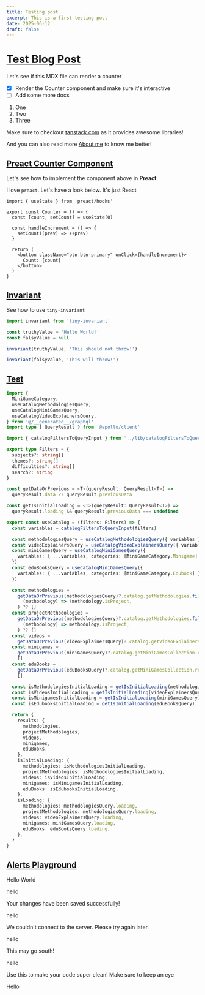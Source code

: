 ```yaml
---
title: Testing post
excerpt: This is a first testing post
date: 2025-06-12
draft: false
---
```



# [Test Blog Post](#test-blog-post)

Let's see if this MDX file can render a counter

- [x] Render the Counter component and make sure it's interactive
- [ ] Add some more docs

1. One
2. Two
3. Three

Make sure to checkout [tanstack.com](https://tanstack.com/) as it provides awesome libraries!

And you can also read more [About me](/about) to know me better!

## [Preact Counter Component](#preact-counter-component)

<Counter client:load />

Let's see how to implement the component above in **Preact**.

I love `preact`. Let's have a look below. It's just React

```tsx
import { useState } from 'preact/hooks'

export const Counter = () => {
  const [count, setCount] = useState(0)

  const handleIncrement = () => {
    setCount((prev) => ++prev)
  }

  return (
    <button className="btn btn-primary" onClick={handleIncrement}>
      Count: {count}
    </button>
  )
}
```

## [Invariant](#invariant)

See how to use `tiny-invariant`

```ts
import invariant from 'tiny-invariant'

const truthyValue = 'Hello World!'
const falsyValue = null

invariant(truthyValue, 'This should not throw!')

invariant(falsyValue, 'This will throw!')
```

## [Test](#test)

```ts
import {
  MiniGameCategory,
  useCatalogMethodologiesQuery,
  useCatalogMiniGamesQuery,
  useCatalogVideoExplainersQuery,
} from '@/__generated__/graphql'
import type { QueryResult } from '@apollo/client'

import { catalogFiltersToQueryInput } from '../lib/catalogFiltersToQueryInput'

export type Filters = {
  subjects?: string[]
  themes?: string[]
  difficulties?: string[]
  search?: string
}

const getDataOrPrevious = <T>(queryResult: QueryResult<T>) =>
  queryResult.data ?? queryResult.previousData

const getIsInitialLoading = <T>(queryResult: QueryResult<T>) =>
  queryResult.loading && queryResult.previousData === undefined

export const useCatalog = (filters: Filters) => {
  const variables = catalogFiltersToQueryInput(filters)

  const methodologiesQuery = useCatalogMethodologiesQuery({ variables })
  const videoExplainersQuery = useCatalogVideoExplainersQuery({ variables })
  const miniGamesQuery = useCatalogMiniGamesQuery({
    variables: { ...variables, categories: [MiniGameCategory.Minigame] },
  })
  const eduBooksQuery = useCatalogMiniGamesQuery({
    variables: { ...variables, categories: [MiniGameCategory.Edubook] },
  })

  const methodologies =
    getDataOrPrevious(methodologiesQuery)?.catalog.getMethodologies.filter(
      (methodology) => !methodology.isProject,
    ) ?? []
  const projectMethodologies =
    getDataOrPrevious(methodologiesQuery)?.catalog.getMethodologies.filter(
      (methodology) => methodology.isProject,
    ) ?? []
  const videos =
    getDataOrPrevious(videoExplainersQuery)?.catalog.getVideoExplainers ?? []
  const minigames =
    getDataOrPrevious(miniGamesQuery)?.catalog.getMiniGamesCollection.results ??
    []
  const eduBooks =
    getDataOrPrevious(eduBooksQuery)?.catalog.getMiniGamesCollection.results ??
    []

  const isMethodologiesInitialLoading = getIsInitialLoading(methodologiesQuery)
  const isVideosInitialLoading = getIsInitialLoading(videoExplainersQuery)
  const isMinigamesInitialLoading = getIsInitialLoading(miniGamesQuery)
  const isEdubooksInitialLoading = getIsInitialLoading(eduBooksQuery)

  return {
    results: {
      methodologies,
      projectMethodologies,
      videos,
      minigames,
      eduBooks,
    },
    isInitialLoading: {
      methodologies: isMethodologiesInitialLoading,
      projectMethodologies: isMethodologiesInitialLoading,
      videos: isVideosInitialLoading,
      minigames: isMinigamesInitialLoading,
      eduBooks: isEdubooksInitialLoading,
    },
    isLoading: {
      methodologies: methodologiesQuery.loading,
      projectMethodologies: methodologiesQuery.loading,
      videos: videoExplainersQuery.loading,
      minigames: miniGamesQuery.loading,
      eduBooks: eduBooksQuery.loading,
    },
  }
}
```

## [Alerts Playground](#alerts-playground)

<Alert>Hello World</Alert>

hello

<Alert intent="success">Your changes have been saved successfully!</Alert>

hello

<Alert intent="error">
  We couldn't connect to the server. Please try again later.
</Alert>

hello

<Alert intent="warning">This may go south!</Alert>

hello

<Alert intent="tip">
  Use this to make your code super clean! Make sure to keep an eye
</Alert>

Hello
